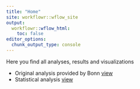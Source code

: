 ```yaml
---
title: "Home"
site: workflowr::wflow_site
output:
  workflowr::wflow_html:
    toc: false
editor_options:
  chunk_output_type: console
---
```



Here you find all analyses, results and visualizations


* Original analysis provided by Bonn [view](00_Original_Analysis.html)
* Statistical analysis [view](01_Biostat.html)
